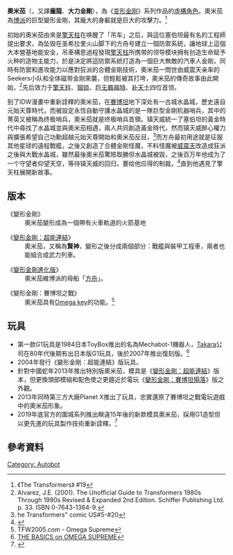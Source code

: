 '''奧米茄'''（{{lang-en|Omega Supreme}}，又譯'''龐龍'''、'''大力金剛'''），為《[[变形金刚|变形金刚]]》系列作品的[[虛構角色|虛構角色]]。奧米茄為[[博派|博派]]的巨型變形金剛，其龐大的身軀就是巨大的攻擊力。<ref>《The Transformers》 #19</ref>

初始的奧米茄由來是[[擎天柱|擎天柱]]在唤醒了「吊车」之后，與這位塞伯坦最有名的工程師提出要求，為坠毁在圣希拉里火山脚下的方舟号建立一個防禦系統，讓地球上這個大本營基地能安全，吊車構思過程發現[[擎天柱|擎天柱]]所携带的领导模块拥有创造生命赋予火种的造物主能力，於是決定將這防禦系統打造為一個巨大無敵的汽車人金剛，同時有防禦和進攻能力以應對狂派的合體金剛技術，奧米茄一問世由威震天亲率的Seekers小队和全体磁带金刚來襲，但輕鬆被其打垮，奧米茄的傳奇故事由此開始，<ref>Alvarez, J.E. (2001). The Unofficial Guide to Transformers 1980s Through 1990s Revised & Expanded 2nd Edition. Schiffer Publishing Ltd. p. 33. ISBN 0-7643-1364-9.</ref>先后效力于[[擎天柱|擎天柱]]、[[钢锁|钢锁]]、[[巨无霸福特|巨无霸福特]]、[[补天士|补天士]]四位首领。

到了IDW漫畫中重新詮釋的奧米茄，在[[賽博坦|賽博坦]]地下深处有一古城水晶城，歷史遠自元始天尊時代，而被設定永恆自動守護水晶城的是一隊巨型金剛机器哨兵，其中的菁英又被稱為终极哨兵，奧米茄就是终极哨兵首領。镇天威統一了塞伯坦的黃金時代中尋找了水晶城並與奧米茄相遇，兩人共同創造黃金時代，然而镇天威醉心權力與擴張希望自己功勳超越元始天尊開始和奧米茄反目，<ref>he Transformers" comic US#5-#20</ref>而方舟最初用途就是征服其他星球的遠程戰艦，之後又創造了合體金剛怪魔，不料怪魔被[[威震天|威震天]]改造成狂派之後與大戰水晶城，雖然最後奧米茄驚險取勝但水晶城被毀，之後百万年他成为了一个守望者仰望天空，等待镇天威的回归，要给他应得的制裁，<ref>{{Cite web |url=https://tfwiki.net/wiki/Nova_Prime |title=Nova_Prime |access-date=2019-04-27 |archive-date=2020-11-12 |archive-url=https://web.archive.org/web/20201112013455/https://tfwiki.net/wiki/Nova_Prime |dead-url=no }}</ref>直到他遇見了擎天柱展開新故事。

==版本==
;《變形金剛》
:奧米茄變形成為一個帶有火車軌道的火箭基地

;《[[變形金剛：超能連結|變形金剛：超能連結]]》
:奧米茄，又稱為'''賢神'''，變形之後分成兩個部分：戰艦與裝甲工程車，兩者也能組合成武力列車。

;《[[變形金剛進化版|變形金剛進化版]]》
:奧米茄維博派的母船「[[方舟_(變形金剛)|方舟]]」。

;《變形金剛：賽博坦之戰》
:奧米茄具有[[火種_(變形金剛)|Omega key]]的功能。<ref>TFW2005.com - Omega Supreme<!--請附上詳細網址--></ref>

==玩具==
*第一款G1玩具是1984日本ToyBox推出的名為Mechabot-1機器人，[[Takara|Takara]]公司在80年代後期有出日本版G1玩具，後於2007年推出復刻版。<ref>[https://www.youtube.com/watch?v=CpS6bgLzIN8&t=233s THE BASICS on OMEGA SUPREME]</ref>
*2004年發行《變形金剛：超能連結》版玩具。
*針對中國蛇年2013年推出特別版奧米茄，模具是《[[變形金剛：超能連結|變形金剛：超能連結]]》版本，但更換頭部模組和配色使之更趨近於電玩《[[變形金剛：賽博坦殞落|變形金剛：賽博坦殞落]]》版之外觀。
*2013年同時第三方大廠Planet X推出了玩具，忠實還原了賽博坦之戰電玩遊戲中的奧米茄形象。
*2019年底官方的圍城系列推出睽違15年後的新款模具奧米茄，採用G1造型但以更先進的玩具製作技術重新詮釋。<ref>{{Cite web |url=https://www.seibertron.com/transformers/news/siege-omega-supreme-photographed-on-ny-toy-fair-2019-showfloor/42936/ |title=Siege Omega |access-date=2019-04-25 |archive-date=2019-04-25 |archive-url=https://web.archive.org/web/20190425152830/https://www.seibertron.com/transformers/news/siege-omega-supreme-photographed-on-ny-toy-fair-2019-showfloor/42936/ |dead-url=no }}</ref>

==參考資料==
<references/>

{{變形金剛系列}}
[[Category:_Autobot|Category: Autobot]]